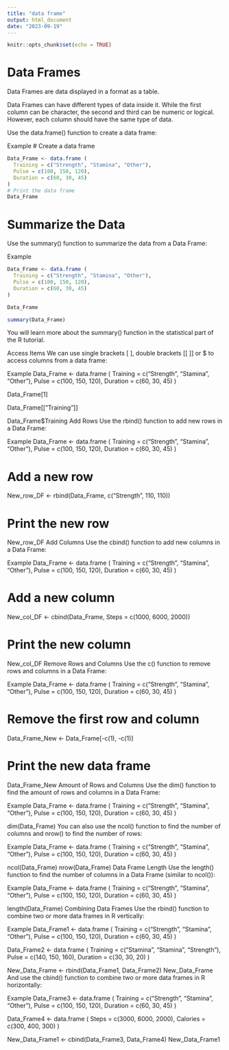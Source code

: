 ```yaml
---
title: "data frame"
output: html_document
date: "2023-09-19"
---
```


```r
knitr::opts_chunk$set(echo = TRUE)
```

# Data Frames
Data Frames are data displayed in a format as a table.

Data Frames can have different types of data inside it. While the first column can be character, the second and third can be numeric or logical. However, each column should have the same type of data.

Use the data.frame() function to create a data frame:

Example
# Create a data frame
```r
Data_Frame <- data.frame (
  Training = c("Strength", "Stamina", "Other"),
  Pulse = c(100, 150, 120),
  Duration = c(60, 30, 45)
)
# Print the data frame
Data_Frame
```

# Summarize the Data
Use the summary() function to summarize the data from a Data Frame:

Example
```r
Data_Frame <- data.frame (
  Training = c("Strength", "Stamina", "Other"),
  Pulse = c(100, 150, 120),
  Duration = c(60, 30, 45)
)

Data_Frame

summary(Data_Frame)
```

You will learn more about the summary() function in the statistical part of the R tutorial.

Access Items
We can use single brackets [ ], double brackets [[ ]] or $ to access columns from a data frame:

Example
Data_Frame <- data.frame (
  Training = c("Strength", "Stamina", "Other"),
  Pulse = c(100, 150, 120),
  Duration = c(60, 30, 45)
)

Data_Frame[1]

Data_Frame[["Training"]]

Data_Frame$Training
Add Rows
Use the rbind() function to add new rows in a Data Frame:

Example
Data_Frame <- data.frame (
  Training = c("Strength", "Stamina", "Other"),
  Pulse = c(100, 150, 120),
  Duration = c(60, 30, 45)
)

# Add a new row
New_row_DF <- rbind(Data_Frame, c("Strength", 110, 110))

# Print the new row
New_row_DF
Add Columns
Use the cbind() function to add new columns in a Data Frame:

Example
Data_Frame <- data.frame (
  Training = c("Strength", "Stamina", "Other"),
  Pulse = c(100, 150, 120),
  Duration = c(60, 30, 45)
)

# Add a new column
New_col_DF <- cbind(Data_Frame, Steps = c(1000, 6000, 2000))

# Print the new column
New_col_DF
Remove Rows and Columns
Use the c() function to remove rows and columns in a Data Frame:

Example
Data_Frame <- data.frame (
  Training = c("Strength", "Stamina", "Other"),
  Pulse = c(100, 150, 120),
  Duration = c(60, 30, 45)
)

# Remove the first row and column
Data_Frame_New <- Data_Frame[-c(1), -c(1)]

# Print the new data frame
Data_Frame_New
Amount of Rows and Columns
Use the dim() function to find the amount of rows and columns in a Data Frame:

Example
Data_Frame <- data.frame (
  Training = c("Strength", "Stamina", "Other"),
  Pulse = c(100, 150, 120),
  Duration = c(60, 30, 45)
)

dim(Data_Frame)
You can also use the ncol() function to find the number of columns and nrow() to find the number of rows:

Example
Data_Frame <- data.frame (
  Training = c("Strength", "Stamina", "Other"),
  Pulse = c(100, 150, 120),
  Duration = c(60, 30, 45)
)

ncol(Data_Frame)
nrow(Data_Frame)
Data Frame Length
Use the length() function to find the number of columns in a Data Frame (similar to ncol()):

Example
Data_Frame <- data.frame (
  Training = c("Strength", "Stamina", "Other"),
  Pulse = c(100, 150, 120),
  Duration = c(60, 30, 45)
)

length(Data_Frame)
Combining Data Frames
Use the rbind() function to combine two or more data frames in R vertically:

Example
Data_Frame1 <- data.frame (
  Training = c("Strength", "Stamina", "Other"),
  Pulse = c(100, 150, 120),
  Duration = c(60, 30, 45)
)

Data_Frame2 <- data.frame (
  Training = c("Stamina", "Stamina", "Strength"),
  Pulse = c(140, 150, 160),
  Duration = c(30, 30, 20)
)

New_Data_Frame <- rbind(Data_Frame1, Data_Frame2)
New_Data_Frame
And use the cbind() function to combine two or more data frames in R horizontally:

Example
Data_Frame3 <- data.frame (
  Training = c("Strength", "Stamina", "Other"),
  Pulse = c(100, 150, 120),
  Duration = c(60, 30, 45)
)

Data_Frame4 <- data.frame (
  Steps = c(3000, 6000, 2000),
  Calories = c(300, 400, 300)
)

New_Data_Frame1 <- cbind(Data_Frame3, Data_Frame4)
New_Data_Frame1